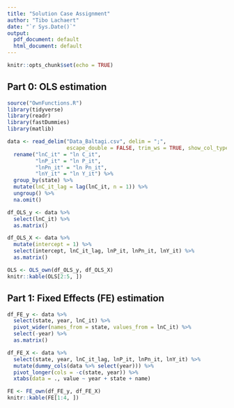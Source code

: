 ```yaml
---
title: "Solution Case Assignment"
author: "Tibo Lachaert"
date: "`r Sys.Date()`"
output:
  pdf_document: default
  html_document: default
---
```


```r
knitr::opts_chunk$set(echo = TRUE)
```

## Part 0: OLS estimation

```r
source("OwnFunctions.R")
library(tidyverse)
library(readr)
library(fastDummies)
library(matlib)
```

```r
data <- read_delim("Data_Baltagi.csv", delim = ";", 
                   escape_double = FALSE, trim_ws = TRUE, show_col_types = FALSE) %>% 
  rename("lnC_it" = "ln C_it", 
         "lnP_it" = "ln P_it", 
         "lnPn_it" = "ln Pn_it", 
         "lnY_it" = "ln Y_it") %>%
  group_by(state) %>%
  mutate(lnC_it_lag = lag(lnC_it, n = 1)) %>%
  ungroup() %>%
  na.omit()
```


```r
df_OLS_y <- data %>%
  select(lnC_it) %>%
  as.matrix()

df_OLS_X <- data %>%  
  mutate(intercept = 1) %>%
  select(intercept, lnC_it_lag, lnP_it, lnPn_it, lnY_it) %>%
  as.matrix()

OLS <- OLS_own(df_OLS_y, df_OLS_X)
knitr::kable(OLS[2:5, ])
```

## Part 1: Fixed Effects (FE) estimation

```r
df_FE_y <- data %>% 
  select(state, year, lnC_it) %>%
  pivot_wider(names_from = state, values_from = lnC_it) %>%
  select(-year) %>%
  as.matrix()

df_FE_X <- data %>% 
  select(state, year, lnC_it_lag, lnP_it, lnPn_it, lnY_it) %>%
  mutate(dummy_cols(data %>% select(year))) %>%
  pivot_longer(cols = -c(state, year)) %>%
  xtabs(data = ., value ~ year + state + name)

FE <- FE_own(df_FE_y, df_FE_X)
knitr::kable(FE[1:4, ])
```

